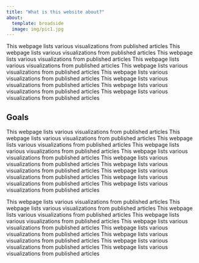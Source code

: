 ```yaml
---
title: "What is this website about?"
about:
  template: broadside
  image: img/pic1.jpg
---
```


This webpage lists various visualizations from published articles
This webpage lists various visualizations from published articles
This webpage lists various visualizations from published articles
This webpage lists various visualizations from published articles
This webpage lists various visualizations from published articles
This webpage lists various visualizations from published articles
This webpage lists various visualizations from published articles
This webpage lists various visualizations from published articles
This webpage lists various visualizations from published articles


:::{#me}

## Goals

This webpage lists various visualizations from published articles
This webpage lists various visualizations from published articles
This webpage lists various visualizations from published articles
This webpage lists various visualizations from published articles
This webpage lists various visualizations from published articles
This webpage lists various visualizations from published articles
This webpage lists various visualizations from published articles
This webpage lists various visualizations from published articles
This webpage lists various visualizations from published articles
This webpage lists various visualizations from published articles


:::

This webpage lists various visualizations from published articles
This webpage lists various visualizations from published articles
This webpage lists various visualizations from published articles
This webpage lists various visualizations from published articles
This webpage lists various visualizations from published articles
This webpage lists various visualizations from published articles
This webpage lists various visualizations from published articles
This webpage lists various visualizations from published articles
This webpage lists various visualizations from published articles